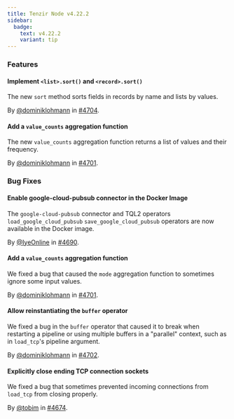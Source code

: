 ```yaml
---
title: Tenzir Node v4.22.2
sidebar:
  badge:
    text: v4.22.2
    variant: tip
---
```


### Features

#### Implement `<list>.sort()` and `<record>.sort()`

The new `sort` method sorts fields in records by name and lists by values.

By [@dominiklohmann](https://github.com/dominiklohmann) in [#4704](https://github.com/tenzir/tenzir/pull/4704).

#### Add a `value_counts` aggregation function

The new `value_counts` aggregation function returns a list of values and their
frequency.

By [@dominiklohmann](https://github.com/dominiklohmann) in [#4701](https://github.com/tenzir/tenzir/pull/4701).

### Bug Fixes

#### Enable google-cloud-pubsub connector in the Docker Image

The `google-cloud-pubsub` connector and TQL2 operators `load_google_cloud_pubsub`
`save_google_cloud_pubsub` operators are now available in the Docker image.

By [@IyeOnline](https://github.com/IyeOnline) in [#4690](https://github.com/tenzir/tenzir/pull/4690).

#### Add a `value_counts` aggregation function

We fixed a bug that caused the `mode` aggregation function to sometimes ignore
some input values.

By [@dominiklohmann](https://github.com/dominiklohmann) in [#4701](https://github.com/tenzir/tenzir/pull/4701).

#### Allow reinstantiating the `buffer` operator

We fixed a bug in the `buffer` operator that caused it to break when
restarting a pipeline or using multiple buffers in a "parallel" context,
such as in `load_tcp`'s pipeline argument.

By [@dominiklohmann](https://github.com/dominiklohmann) in [#4702](https://github.com/tenzir/tenzir/pull/4702).

#### Explicitly close ending TCP connection sockets

We fixed a bug that sometimes prevented incoming connections from `load_tcp`
from closing properly.

By [@tobim](https://github.com/tobim) in [#4674](https://github.com/tenzir/tenzir/pull/4674).
